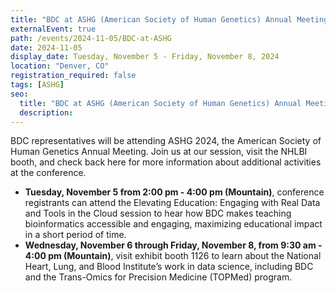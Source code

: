 ```yaml
---
title: "BDC at ASHG (American Society of Human Genetics) Annual Meeting"
externalEvent: true
path: /events/2024-11-05/BDC-at-ASHG
date: 2024-11-05
display_date: Tuesday, November 5 - Friday, November 8, 2024
location: "Denver, CO"
registration_required: false
tags: [ASHG]
seo:
  title: "BDC at ASHG (American Society of Human Genetics) Annual Meeting"
  description:
---
```

BDC representatives will be attending ASHG 2024, the American Society of Human Genetics Annual Meeting. Join us at our session, visit the NHLBI booth, and check back here for more information about additional activities at the conference.

- **Tuesday, November 5 from 2:00 pm - 4:00 pm (Mountain)**, conference registrants can attend the Elevating Education: Engaging with Real Data and Tools in the Cloud session to hear how BDC makes teaching bioinformatics accessible and engaging, maximizing educational impact in a short period of time.
- **Wednesday, November 6 through Friday, November 8, from 9:30 am - 4:00 pm (Mountain)**, visit exhibit booth 1126 to learn about the National Heart, Lung, and Blood Institute’s work in data science, including BDC and the Trans-Omics for Precision Medicine (TOPMed) program.
